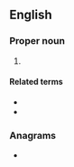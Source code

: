 ==English==

===Proper noun===
{{en-proper noun}}

# {{abbreviation of|{{w|Total Access Communication System}}|lang=en}}

====Related terms====
* {{l|en|ETACS}}
* {{l|en|mobile phone}}

===Anagrams===
* {{anagrams|en|a=acst|-cast|ACTs|ATCs|ATSC|Acts|Cast|Cats|STCA|TCAS|TCAs|TSCA|acts|cast|cats|scat}}